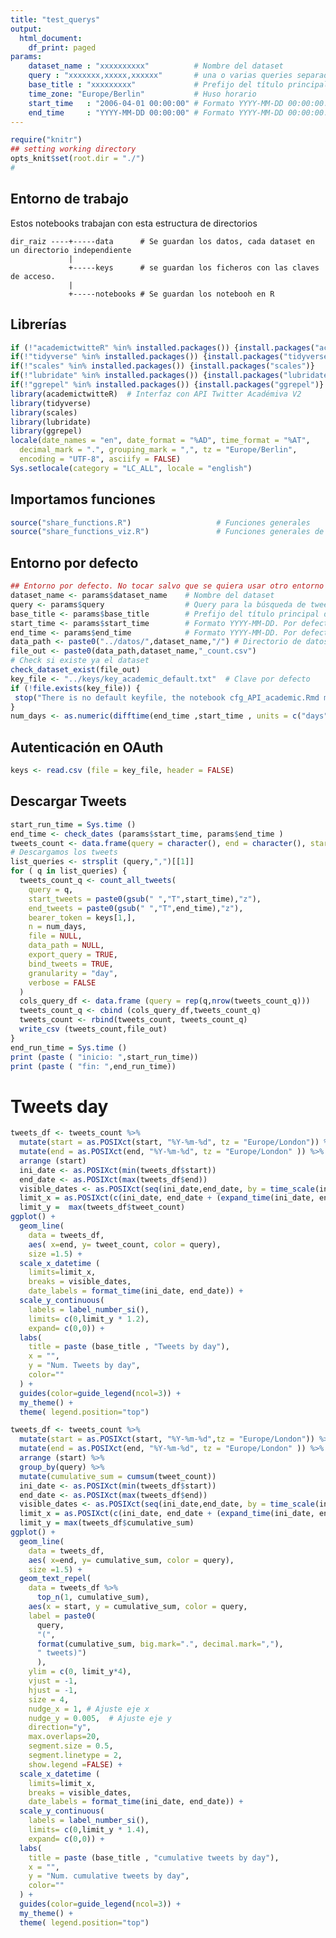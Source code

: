 ---
title: "test_querys"
output:
  html_document:
    df_print: paged
params:
    dataset_name : "xxxxxxxxxx"          # Nombre del dataset
    query : "xxxxxxx,xxxxx,xxxxxx"       # una o varias queries separadas por comas, una query puede contener OR 
    base_title : "xxxxxxxxx"             # Prefijo del título principal de las gráficas
    time_zone: "Europe/Berlin"           # Huso horario
    start_time   : "2006-04-01 00:00:00" # Formato YYYY-MM-DD 00:00:00. Por defecto fecha de creación de Twitter
    end_time     : "YYYY-MM-DD 00:00:00" # Formato YYYY-MM-DD 00:00:00. Hora GMT
---
```{r setup, 	echo = TRUE,message = FALSE,	warning = FALSE,include=FALSE, cache = FALSE}
require("knitr")
## setting working directory
opts_knit$set(root.dir = "./")
#
```
## Entorno de trabajo

Estos notebooks trabajan con esta estructura de directorios

    dir_raiz ----+-----data      # Se guardan los datos, cada dataset en un directorio independiente
                 |
                 +-----keys      # se guardan los ficheros con las claves de acceso. 
                 |
                 +-----notebooks # Se guardan los notebooh en R
  
  
## Librerías 

```{r libraries, message=FALSE, warning=FALSE, paged.print=FALSE}
if (!"academictwitteR" %in% installed.packages()) {install.packages("academictwitteR")}
if(!"tidyverse" %in% installed.packages()) {install.packages("tidyverse")}
if(!"scales" %in% installed.packages()) {install.packages("scales")}
if(!"lubridate" %in% installed.packages()) {install.packages("lubridate")}
if(!"ggrepel" %in% installed.packages()) {install.packages("ggrepel")}
library(academictwitteR)  # Interfaz con API Twitter Académiva V2
library(tidyverse)
library(scales)
library(lubridate)
library(ggrepel)
locale(date_names = "en", date_format = "%AD", time_format = "%AT",
  decimal_mark = ".", grouping_mark = ",", tz = "Europe/Berlin",
  encoding = "UTF-8", asciify = FALSE)
Sys.setlocale(category = "LC_ALL", locale = "english")
```

## Importamos funciones

```{r functions, include=FALSE}
source("share_functions.R")                   # Funciones generales
source("share_functions_viz.R")               # Funciones generales de visualización
```


## Entorno por defecto

```{r environment}
## Entorno por defecto. No tocar salvo que se quiera usar otro entorno
dataset_name <- params$dataset_name    # Nombre del dataset
query <- params$query                  # Query para la búsqueda de tweets
base_title <- params$base_title        # Prefijo del título principal de las gráficas
start_time <- params$start_time        # Formato YYYY-MM-DD. Por defecto fecha de creación de Twitter
end_time <- params$end_time            # Formato YYYY-MM-DD. Por defecto hora actuual
data_path <- paste0("../datos/",dataset_name,"/") # Directorio de datos
file_out <- paste0(data_path,dataset_name,"_count.csv")
# Check si existe ya el dataset
check_dataset_exist(file_out)
key_file <- "../keys/key_academic_default.txt"  # Clave por defecto
if (!file.exists(key_file)) {
 stop("There is no default keyfile, the notebook cfg_API_academic.Rmd must be run once before")
}
num_days <- as.numeric(difftime(end_time ,start_time , units = c("days")))
```

## Autenticación en OAuth

```{r authentication}
keys <- read.csv (file = key_file, header = FALSE)
```

## Descargar Tweets

```{r search_tweets, message=FALSE, warning=FALSE}
start_run_time = Sys.time ()
end_time <- check_dates (params$start_time, params$end_time )
tweets_count <- data.frame(query = character(), end = character(), start = character(), tweet_count = double ())
# Descargamos los tweets
list_queries <- strsplit (query,",")[[1]]
for ( q in list_queries) {
  tweets_count_q <- count_all_tweets(
    query = q,
    start_tweets = paste0(gsub(" ","T",start_time),"z"),
    end_tweets = paste0(gsub(" ","T",end_time),"z"),
    bearer_token = keys[1,],
    n = num_days,
    file = NULL,
    data_path = NULL,
    export_query = TRUE,
    bind_tweets = TRUE,
    granularity = "day",
    verbose = FALSE
  )
  cols_query_df <- data.frame (query = rep(q,nrow(tweets_count_q)))
  tweets_count_q <- cbind (cols_query_df,tweets_count_q)
  tweets_count <- rbind(tweets_count, tweets_count_q)
  write_csv (tweets_count,file_out)
}
end_run_time = Sys.time ()
print (paste ( "inicio: ",start_run_time))
print (paste ( "fin: ",end_run_time))
```
# Tweets day

```{r tweets_day, echo=TRUE, fig.height=5, fig.width=9, paged.print=FALSE}
tweets_df <- tweets_count %>%
  mutate(start = as.POSIXct(start, "%Y-%m-%d", tz = "Europe/London")) %>%
  mutate(end = as.POSIXct(end, "%Y-%m-%d", tz = "Europe/London" )) %>%
  arrange (start)
  ini_date <- as.POSIXct(min(tweets_df$start))
  end_date <- as.POSIXct(max(tweets_df$end))                
  visible_dates <- as.POSIXct(seq(ini_date,end_date, by = time_scale(ini_date,end_date)))
  limit_x = as.POSIXct(c(ini_date, end_date + (expand_time(ini_date, end_date, 50))))
  limit_y =  max(tweets_df$tweet_count) 
ggplot() + 
  geom_line(
    data = tweets_df,
    aes( x=end, y= tweet_count, color = query),
    size =1.5) +
  scale_x_datetime (
    limits=limit_x,
    breaks = visible_dates,
    date_labels = format_time(ini_date, end_date)) +
  scale_y_continuous( 
    labels = label_number_si(),
    limits= c(0,limit_y * 1.2),
    expand= c(0,0)) +
  labs(
    title = paste (base_title , "Tweets by day"),
    x = "",
    y = "Num. Tweets by day",
    color=""
  ) +
  guides(color=guide_legend(ncol=3)) +
  my_theme() +
  theme( legend.position="top")
```


```{r accumulated tweets, echo=TRUE, fig.height=5, fig.width=9, message=FALSE, warning=FALSE, paged.print=FALSE}
tweets_df <- tweets_count %>%
  mutate(start = as.POSIXct(start, "%Y-%m-%d",tz = "Europe/London")) %>%
  mutate(end = as.POSIXct(end, "%Y-%m-%d", tz = "Europe/London" )) %>%
  arrange (start) %>%
  group_by(query) %>% 
  mutate(cumulative_sum = cumsum(tweet_count)) 
  ini_date <- as.POSIXct(min(tweets_df$start))
  end_date <- as.POSIXct(max(tweets_df$end))                
  visible_dates <- as.POSIXct(seq(ini_date,end_date, by = time_scale(ini_date,end_date)))
  limit_x = as.POSIXct(c(ini_date, end_date + (expand_time(ini_date, end_date, 50))))
  limit_y = max(tweets_df$cumulative_sum) 
ggplot() + 
  geom_line(
    data = tweets_df,
    aes( x=end, y= cumulative_sum, color = query),
    size =1.5) +
  geom_text_repel(
    data = tweets_df %>% 
      top_n(1, cumulative_sum),
    aes(x = start, y = cumulative_sum, color = query,
    label = paste0(
      query,
      "(",
      format(cumulative_sum, big.mark=".", decimal.mark=","),
      " tweets)")
      ), 
    ylim = c(0, limit_y*4),
    vjust = -1,
    hjust = -1,
    size = 4,
    nudge_x = 1, # Ajuste eje x
    nudge_y = 0.005,  # Ajuste eje y
    direction="y",
    max.overlaps=20,
    segment.size = 0.5,
    segment.linetype = 2,
    show.legend =FALSE) +
  scale_x_datetime (
    limits=limit_x,
    breaks = visible_dates,
    date_labels = format_time(ini_date, end_date)) +
  scale_y_continuous( 
    labels = label_number_si(),
    limits= c(0,limit_y * 1.4),
    expand= c(0,0)) +
  labs(
    title = paste (base_title , "cumulative tweets by day"),
    x = "",
    y = "Num. cumulative tweets by day",
    color=""
  ) +
  guides(color=guide_legend(ncol=3)) +
  my_theme() +
  theme( legend.position="top")
```



